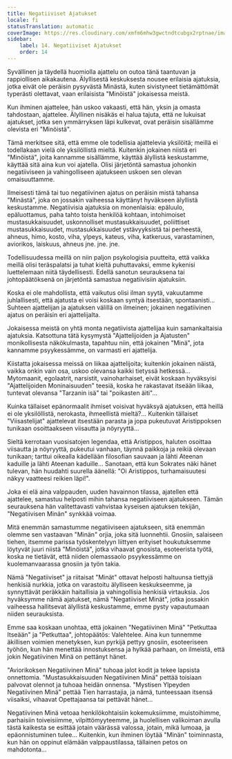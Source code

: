 ```yaml
---
title: Negatiiviset Ajatukset
locale: fi
statusTranslation: automatic
coverImage: https://res.cloudinary.com/xmfm6mhw3gwctndtcubgx2rptnae/image/upload/v1740468922/small_cover_tratado_de_psicologia_revolucionaria_a4c0dca4e0.webp
sidebar:
    label: 14. Negatiiviset Ajatukset
    order: 14
---
```

Syvällinen ja täydellä huomiolla ajattelu on outoa tänä taantuvan ja rappiollisen aikakautena. Älyllisestä keskuksesta nousee erilaisia ajatuksia, jotka eivät ole peräisin pysyvästä Minästä, kuten sivistyneet tietämättömät typerästi olettavat, vaan erilaisista "Minöistä" jokaisessa meistä.

Kun ihminen ajattelee, hän uskoo vakaasti, että hän, yksin ja omasta tahdostaan, ajattelee. Älyllinen nisäkäs ei halua tajuta, että ne lukuisat ajatukset, jotka sen ymmärryksen läpi kulkevat, ovat peräisin sisällämme olevista eri "Minöistä".

Tämä merkitsee sitä, että emme ole todellisia ajattelevia yksilöitä; meillä ei todellakaan vielä ole yksilöllistä mieltä. Kuitenkin jokainen niistä eri "Minöistä", joita kannamme sisällämme, käyttää älyllistä keskustamme, käyttää sitä aina kun voi ajatella. Olisi järjetöntä samastua johonkin negatiiviseen ja vahingolliseen ajatukseen uskoen sen olevan omaisuuttamme.

Ilmeisesti tämä tai tuo negatiivinen ajatus on peräisin mistä tahansa "Minästä", joka on jossakin vaiheessa käyttänyt hyväkseen älyllistä keskustamme. Negatiivisia ajatuksia on monenlaisia: epäluulo, epäluottamus, paha tahto toista henkilöä kohtaan, intohimoiset mustasukkaisuudet, uskonnolliset mustasukkaisuudet, poliittiset mustasukkaisuudet, mustasukkaisuudet ystävyyksistä tai perheestä, ahneus, himo, kosto, viha, ylpeys, kateus, viha, katkeruus, varastaminen, aviorikos, laiskuus, ahneus jne. jne. jne.

Todellisuudessa meillä on niin paljon psykologisia puutteita, että vaikka meillä olisi teräspalatsi ja tuhat kieltä puhuttavaksi, emme kykenisi luettelemaan niitä täydellisesti. Edellä sanotun seurauksena tai johtopäätöksenä on järjetöntä samastua negatiivisiin ajatuksiin.

Koska ei ole mahdollista, että vaikutus olisi ilman syytä, vakuutamme juhlallisesti, että ajatusta ei voisi koskaan syntyä itsestään, spontaanisti... Suhteen ajattelijan ja ajatuksen välillä on ilmeinen; jokainen negatiivinen ajatus on peräisin eri ajattelijalta.

Jokaisessa meistä on yhtä monta negatiivista ajattelijaa kuin samankaltaisia ajatuksia. Katsottuna tätä kysymystä "Ajattelijoiden ja Ajatusten" monikollisesta näkökulmasta, tapahtuu niin, että jokainen "Minä", jota kannamme psyykessämme, on varmasti eri ajattelija.

Kiistatta jokaisessa meissä on liikaa ajattelijoita; kuitenkin jokainen näistä, vaikka onkin vain osa, uskoo olevansa kaikki tietyssä hetkessä... Mytomaanit, egolaatrit, narsistit, vainoharhaiset, eivät koskaan hyväksyisi "Ajattelijoiden Moninaisuuden" teesiä, koska he rakastavat itseään liikaa, tuntevat olevansa "Tarzanin isä" tai "poikasten äiti"...

Kuinka tällaiset epänormaalit ihmiset voisivat hyväksyä ajatuksen, että heillä ei ole yksilöllistä, nerokasta, ihmeellistä mieltä?... Kuitenkin tällaiset "Viisastelijat" ajattelevat itsestään parasta ja jopa pukeutuvat Aristippoksen tunikaan osoittaakseen viisautta ja nöyryyttä...

Sieltä kerrotaan vuosisatojen legendaa, että Aristippos, haluten osoittaa viisautta ja nöyryyttä, pukeutui vanhaan, täynnä paikkoja ja reikiä olevaan tunikaan; tarttui oikealla kädellään filosofian sauvaan ja lähti Ateenan kaduille ja lähti Ateenan kaduille... Sanotaan, että kun Sokrates näki hänet tulevan, hän huudahti suurella äänellä: "Oi Aristippos, turhamaisuutesi näkyy vaatteesi reikien läpi!".

Joka ei elä aina valppauden, uuden havainnon tilassa, ajatellen että ajattelee, samastuu helposti mihin tahansa negatiiviseen ajatukseen. Tämän seurauksena hän valitettavasti vahvistaa kyseisen ajatuksen tekijän, "Negatiivisen Minän" synkkää voimaa.

Mitä enemmän samastumme negatiiviseen ajatukseen, sitä enemmän olemme sen vastaavan "Minän" orjia, joka sitä luonnehtii. Gnosiin, salaiseen tiehen, itsemme parissa työskentelyyn liittyen erityiset houkutuksemme löytyvät juuri niistä "Minöistä", jotka vihaavat gnosista, esoteerista työtä, koska ne tietävät, että niiden olemassaolo psyykessämme on kuolemanvaarassa gnosiin ja työn takia.

Nämä "Negatiiviset" ja riitaisat "Minät" ottavat helposti haltuunsa tiettyjä henkisiä nurkkia, jotka on varastoitu älylliseen keskukseemme, ja synnyttävät peräkkäin haitallisia ja vahingollisia henkisiä virtauksia. Jos hyväksymme nämä ajatukset, nämä "Negatiiviset Minät", jotka jossakin vaiheessa hallitsevat älyllistä keskustamme, emme pysty vapautumaan niiden seurauksista.

Emme saa koskaan unohtaa, että jokainen "Negatiivinen Minä" "Petkuttaa Itseään" ja "Petkuttaa", johtopäätös: Valehtelee. Aina kun tunnemme äkillisen voimien menetyksen, kun pyrkijä pettyy gnosiin, esoteeriseen työhön, kun hän menettää innostuksensa ja hylkää parhaan, on ilmeistä, että jokin Negatiivinen Minä on pettänyt hänet.

"Aviorikoksen Negatiivinen Minä" tuhoaa jalot kodit ja tekee lapsista onnettomia. "Mustasukkaisuuden Negatiivinen Minä" pettää toisiaan palvovat olennot ja tuhoaa heidän onnensa. "Mystisen Ylpeyden Negatiivinen Minä" pettää Tien harrastajia, ja nämä, tunteessaan itsensä viisaiksi, vihaavat Opettajaansa tai pettävät hänet...

Negatiivinen Minä vetoaa henkilökohtaisiin kokemuksiimme, muistoihimme, parhaisiin toiveisiimme, vilpittömyyteemme, ja huolellisen valikoiman avulla tästä kaikesta se esittää jotain väärässä valossa, jotain, mikä lumoaa, ja epäonnistuminen tulee... Kuitenkin, kun ihminen löytää "Minän" toiminnasta, kun hän on oppinut elämään valppaustilassa, tällainen petos on mahdotonta...


